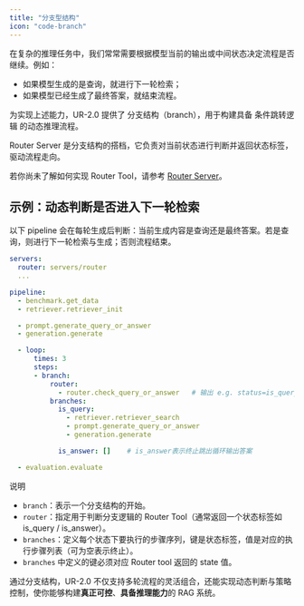 ```yaml
---
title: "分支型结构"
icon: "code-branch"
---
```


在复杂的推理任务中，我们常常需要根据模型当前的输出或中间状态决定流程是否继续。例如：

- 如果模型生成的是查询，就进行下一轮检索；
- 如果模型已经生成了最终答案，就结束流程。

为实现上述能力，UR-2.0 提供了 分支结构（branch），用于构建具备 条件跳转逻辑 的动态推理流程。

<Check>Router Server 是分支结构的搭档，它负责对当前状态进行判断并返回状态标签，驱动流程走向。</Check>

<Note>若你尚未了解如何实现 Router Tool，请参考 [Router Server](/pages/cn/tutorials/part_1/router)。</Note>

## 示例：动态判断是否进入下一轮检索

以下 pipeline 会在每轮生成后判断：当前生成内容是查询还是最终答案。若是查询，则进行下一轮检索与生成；否则流程结束。

```yaml
servers:
  router: servers/router
  ...

pipeline:
  - benchmark.get_data
  - retriever.retriever_init

  - prompt.generate_query_or_answer
  - generation.generate

  - loop:
      times: 3         
      steps:
      - branch:
          router:
            - router.check_query_or_answer   # 输出 e.g. status=is_query/is_answer
          branches:
            is_query:
              - retriever.retriever_search
              - prompt.generate_query_or_answer
              - generation.generate

            is_answer: []    # is_answer表示终止跳出循环输出答案

  - evaluation.evaluate
```

说明
- `branch`：表示一个分支结构的开始。
- `router`：指定用于判断分支逻辑的 Router Tool（通常返回一个状态标签如 is_query / is_answer）。
- `branches`：定义每个状态下要执行的步骤序列，键是状态标签，值是对应的执行步骤列表（可为空表示终止）。
- `branches` 中定义的键必须对应 Router tool 返回的 state 值。

通过分支结构，UR-2.0 不仅支持多轮流程的灵活组合，还能实现动态判断与策略控制，使你能够构建**真正可控**、**具备推理能力**的 RAG 系统。